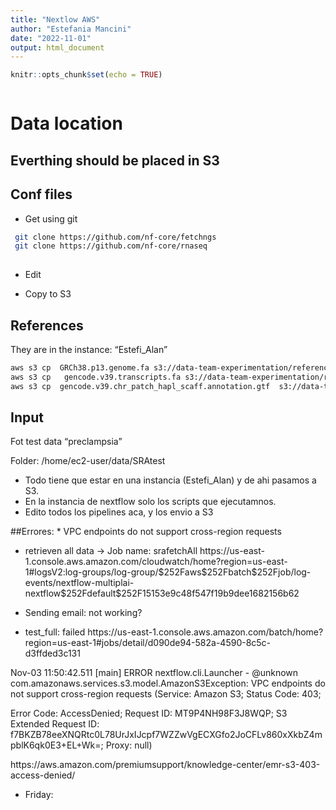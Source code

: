 ```yaml
---
title: "Nextlow AWS"
author: "Estefania Mancini"
date: "2022-11-01"
output: html_document
---
```


```r
knitr::opts_chunk$set(echo = TRUE)
```

```bash

```

# Data location

##  Everthing should be placed in S3

## Conf files

* Get using git

```bash
 git clone https://github.com/nf-core/fetchngs
 git clone https://github.com/nf-core/rnaseq 
 
``` 


* Edit

* Copy to S3


## References

They are in the instance: "Estefi_Alan"


```bash
aws s3 cp  GRCh38.p13.genome.fa s3://data-team-experimentation/references/
aws s3 cp   gencode.v39.transcripts.fa s3://data-team-experimentation/references/ 
aws s3 cp  gencode.v39.chr_patch_hapl_scaff.annotation.gtf  s3://data-team-experimentation/references/
``` 


## Input

Fot test data "preclampsia"

Folder: /home/ec2-user/data/SRAtest

* Todo tiene que estar en una instancia (Estefi_Alan) y de ahi pasamos a S3.
* En la instancia de nextflow solo los scripts que ejecutamnos.
* Edito todos los pipelines aca, y los envio a S3



##Errores:
* VPC endpoints do not support cross-region requests 

* retrieven all data -> Job name: srafetchAll
https://us-east-1.console.aws.amazon.com/cloudwatch/home?region=us-east-1#logsV2:log-groups/log-group/$252Faws$252Fbatch$252Fjob/log-events/nextflow-multiplai-nextflow$252Fdefault$252F15153e9c48f547f19b9dee1682156b62


* Sending email: not working?


* test_full: failed
https://us-east-1.console.aws.amazon.com/batch/home?region=us-east-1#jobs/detail/d090de94-582a-4590-8c5c-d3ffded3c131

Nov-03 11:50:42.511 [main] ERROR nextflow.cli.Launcher - @unknown
com.amazonaws.services.s3.model.AmazonS3Exception: VPC endpoints do not support cross-region requests (Service: Amazon S3; Status Code: 403; 

Error Code: AccessDenied; Request ID: MT9P4NH98F3J8WQP; S3 Extended Request ID: f7BKZB78eeXNQRtc0L78UrJxIJcpf7WZZwVgECXGfo2JoCFLv860xXkbZ4mpblK6qk0E3+EL+Wk=; Proxy: null)


https://aws.amazon.com/premiumsupport/knowledge-center/emr-s3-403-access-denied/

* Friday: